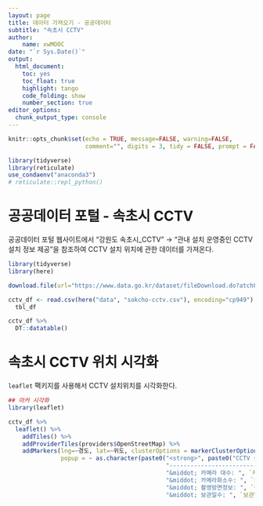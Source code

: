 ```yaml
---
layout: page
title: 데이터 가져오기 - 공공데이터
subtitle: "속초시 CCTV"
author:
    name: xwMOOC
date: "`r Sys.Date()`"
output:
  html_document: 
    toc: yes
    toc_float: true
    highlight: tango
    code_folding: show
    number_section: true
editor_options: 
  chunk_output_type: console
---
```


```r
knitr::opts_chunk$set(echo = TRUE, message=FALSE, warning=FALSE,
                      comment="", digits = 3, tidy = FALSE, prompt = FALSE, fig.align = 'center')

library(tidyverse)
library(reticulate)
use_condaenv("anaconda3")
# reticulate::repl_python()
```


# 공공데이터 포털 - 속초시 CCTV {#cctv-sokcho}

공공데이터 포털 웹사이트에서 "강원도 속초시_CCTV" &rarr; "관내 설치 운영중인 CCTV 설치 정보 제공"을 참조하여 CCTV 설치 위치에 관한 데이터를 가져온다.

```r
library(tidyverse)
library(here)

download.file(url="https://www.data.go.kr/dataset/fileDownload.do?atchFileId=FILE_000000001473179&fileDetailSn=1&publicDataDetailPk=uddi:51ad73cc-16a8-4539-bad1-e49044ac2ed3_201809131535", destfile = "data/sokcho-cctv.csv")

cctv_df <- read.csv(here("data", "sokcho-cctv.csv"), encoding="cp949") %>% 
  tbl_df

cctv_df %>% 
  DT::datatable()
```


# 속초시 CCTV 위치 시각화 {#cctv-sokcho-viz}

`leaflet` 팩키지를 사용해서 CCTV 설치위치를 시각화한다.

```r
## 마커 시각화
library(leaflet)

cctv_df %>% 
  leaflet() %>%
    addTiles() %>% 
    addProviderTiles(providers$OpenStreetMap) %>% 
    addMarkers(lng=~경도, lat=~위도, clusterOptions = markerClusterOptions(),
               popup = ~ as.character(paste0("<strong>", paste0("CCTV 설치 목적: ", `설치목적구분`), "</strong><br>",
                                             "-----------------------------------------------------------<br>",
                                             "&middot; 카메라 대수: ", `카메라대수`, "<br>",
                                             "&middot; 카메라화소수: ", `카메라화소수`, "<br>",
                                             "&middot; 촬영방면정보: ", `촬영방면정보`, "<br>",
                                             "&middot; 보관일수: ", `보관일수`, "<br>")))
```
